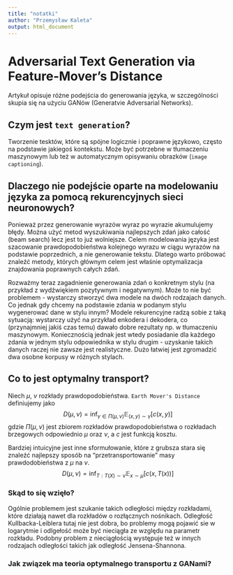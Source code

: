 ```yaml
---
title: "notatki"
author: "Przemysław Kaleta"
output: html_document
---
```


# Adversarial Text Generation via Feature-Mover's Distance 
Artykuł opisuje różne podejścia do generowania języka, w szczególności skupia się na użyciu GANów (Generatvie Adversarial Networks).

## Czym jest `text generation`?
Tworzenie tesktów, które są spójne logicznie i poprawne językowo, często na podstawie jakiegoś kontekstu. Może być potrzebne w tłumaczeniu maszynowym lub też w automatycznym opisywaniu obrazków (`image captioning`).

## Dlaczego nie podejście oparte na modelowaniu języka za pomocą rekurencyjnych sieci neuronowych?
Ponieważ przez generowanie wyrazów wyraz po wyrazie akumulujemy błędy. Można użyć metod wyszukiwania najlepszych zdań jako całość (beam search) lecz jest to już wolniejsze.
Celem modelowania języka jest szacowanie prawdopodobieństwa kolejnego wyrazu w ciągu wyrazów na podstawie poprzednich, a nie generowanie tekstu. Dlatego warto próbować znaleźć metody, których głównym celem jest właśnie optymalizacja znajdowania poprawnych całych zdań.

Rozważmy teraz zagadnienie generowania zdań o konkretnym stylu (na przykład z wydźwiękiem pozytywnym i negatywnym). Może to nie być problemem - wystarczy stworzyć dwa modele na dwóch rodzajach danych.
Co jednak gdy chcemy na podstawie zdania w podanym stylu wygenerować dane w stylu innym? Modele rekurencyjne radzą sobie z taką sytuacją: wystarczy użyć na przykład enkodera i dekodera, co (przynajmniej jakiś czas temu) dawało dobre rezultaty np. w tłumaczeniu maszynowym.
Koniecznością jednak jest wtedy posiadanie dla każdego zdania w jednym stylu odpowiednika w stylu drugim - uzyskanie
takich danych raczej nie zawsze jest realistyczne. Dużo łatwiej jest zgromadzić dwa osobne korpusy w różnych stylach.

## Co to jest optymalny transport?
Niech $\mu$, $\nu$ rozkłady prawdopodobieństwa. `Earth Mover's Distance` definiujemy jako 
$$D(\mu, \nu) = \inf_{\gamma \in \Pi(\mu, \nu)} \mathbb{E}_{(x, y) \sim \gamma} \left[ c(x, y) \right] $$
gdzie $\Pi(\mu, \nu)$ jest zbiorem rozkładów prawdopodobieństwa o rozkładach brzegowych odpowiednio $\mu$ oraz $\nu$, a $c$ jest funkcją kosztu.

Bardziej intuicyjne jest inne sformułowanie, które z grubsza stara się znaleźć najlepszy sposób na "przetransportowanie" masy prawdodobieństwa z $\mu$ na $\nu$. 
$$D(\mu, \nu) = \inf_{T: T(X) \sim \nu} \mathbb{E}_{x \sim \mu} \left[ c(x, T(x)) \right] $$

### Skąd to się wzięło?
Ogólnie problemem jest szukanie takich odległości między rozkładami, które działają nawet dla rozkładów o rozłącznych nośnikach. Odległość Kullbacka-Leiblera tutaj nie jest dobra, bo problemy mogą pojawić sie w logarytmie i odlgełość może być nieciągła ze względu na parametr rozkładu. Podobny problem z nieciągłością występuje też w innych rodzajach odległości takich jak odległość Jensena-Shannona.

### Jak związek ma teoria optymalnego transportu z GANami?